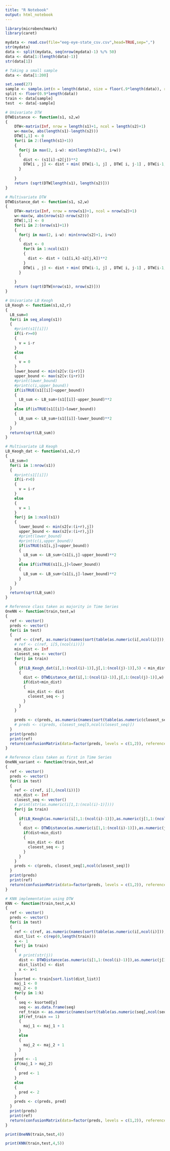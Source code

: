 ```yaml
---
title: "R Notebook"
output: html_notebook
---
```

```r
library(microbenchmark)
library(caret)
```
```r
mydata <- read.csv(file="eeg-eye-state_csv.csv",head=TRUE,sep=",")
str(mydata)
data <- split(mydata, seq(nrow(mydata)-1) %/% 50)
data <- data[1:(length(data)-1)]
str(data[1])
```
```r
# Taking a small sample
data <- data[1:200]
```

```r
set.seed(27)
sample <- sample.int(n = length(data), size = floor(.9*length(data)), replace = F)
split <- floor(0.9*length(data))
train <- data[sample]
test  <- data[-sample]
```

```r
# Univariate DTW
DTWDistance <- function(s1, s2,w)
{
    DTW<-matrix(Inf, nrow = length(s1)+1, ncol = length(s2)+1)
    w<-max(w, abs(length(s1)-length(s2)))
    DTW[1,1] <- 0
    for(i in 2:(length(s1)+1))
    {
      for(j in max(2, i-w): min(length(s2)+1, i+w))
      {
        dist <- (s1[i]-s2[j])**2
        DTW[i , j] <- dist + min( DTW[i-1, j] , DTW[ i, j-1] , DTW[i-1,j-1] )
      }
            
    }
    return (sqrt(DTW[length(s1), length(s2)]))
}

```

```r
# Multivariate DTW 
DTWDistance_dat <- function(s1, s2,w)
{
    DTW<-matrix(Inf, nrow = nrow(s1)+1, ncol = nrow(s2)+1)
    w<-max(w, abs(nrow(s1)-nrow(s2)))
    DTW[1,1] <- 0
    for(i in 2:(nrow(s1)+1))
    {
      for(j in max(2, i-w): min(nrow(s2)+1, i+w))
      {
        dist <- 0
        for(k in 1:ncol(s1))
        {
          dist <- dist + (s1[i,k]-s2[j,k])**2
        }
        DTW[i , j] <- dist + min( DTW[i-1, j] , DTW[ i, j-1] , DTW[i-1,j-1] )
      }
            
    }
    return (sqrt(DTW[nrow(s1), nrow(s2)]))
}

```

```r
# Univariate LB Keogh
LB_Keogh <- function(s1,s2,r)
{
  LB_sum=0
  for(i in seq_along(s1))
  {
    #print(s1[[i]])
    if(i-r>=0)
    {
      v = i-r 
    } 
    else
    {
      v = 0
    }
    lower_bound <- min(s2[v:(i+r)])
    upper_bound <- max(s2[v:(i+r)])
    #print(lower_bound)
    #print(c(i,upper_bound))
    if(isTRUE(s1[[i]]>upper_bound))
    {
      LB_sum <- LB_sum+(s1[[i]]-upper_bound)**2
    }
    else if(isTRUE(s1[[i]]<lower_bound))
    {
      LB_sum <- LB_sum+(s1[[i]]-lower_bound)**2
    }
  }
  return(sqrt(LB_sum))
}

```

```r
# Multivariate LB Keogh
LB_Keogh_dat <- function(s1,s2,r)
{
  LB_sum=0
  for(i in 1:nrow(s1))
  {
    #print(s1[[i]])
    if(i-r>0)
    {
      v = i-r 
    } 
    else
    {
      v = 1
    }
    for(j in 1:ncol(s1))
    {
      lower_bound <- min(s2[v:(i+r),j])
      upper_bound <- max(s2[v:(i+r),j])
      #print(lower_bound)
      #print(c(i,upper_bound))
      if(isTRUE(s1[i,j]>upper_bound))
      {
        LB_sum <- LB_sum+(s1[i,j]-upper_bound)**2
      }
      else if(isTRUE(s1[i,j]<lower_bound))
      {
        LB_sum <- LB_sum+(s1[i,j]-lower_bound)**2
      }  
    }
  }
  return(sqrt(LB_sum))
}

```

```r
# Reference class taken as majority in Time Series
OneNN <- function(train,test,w)
{
  ref <- vector()
  preds <- vector()
  for(i in test)
  {
    ref <- c(ref, as.numeric(names(sort(table(as.numeric(i[,ncol(i)])), decreasing = TRUE))[1]))
    # ref <- c(ref, i[5,(ncol(i))])
    min_dist <- Inf
    closest_seq <- vector()
    for(j in train)
    {
      if(LB_Keogh_dat(i[,1:(ncol(i)-1)],j[,1:(ncol(j)-1)],5) < min_dist)
      {
        dist <- DTWDistance_dat(i[,1:(ncol(i)-1)],j[,1:(ncol(j)-1)],w)
        if(dist<min_dist)
        {
          min_dist <- dist
          closest_seq <- j
        }
      }
    }
    
    preds <- c(preds, as.numeric(names(sort(table(as.numeric(closest_seq[,ncol(closest_seq)])), decreasing = TRUE))[1]))
    # preds <- c(preds, closest_seq[5,ncol(closest_seq)])
  }
  print(preds)
  print(ref)
  return(confusionMatrix(data=factor(preds, levels = c(1,2)), reference=factor(ref, levels = c(1,2))))
}

```

```r
# Reference class taken as first in Time Series
OneNN_variant <- function(train,test,w)
{
  ref <- vector()
  preds <- vector()
  for(i in test)
  {
    ref <- c(ref, i[1,(ncol(i))])
    min_dist <- Inf
    closest_seq <- vector()
    # print(str(as.numeric(i[1,1:(ncol(i)-1)])))
    for(j in train)
    {
      if(LB_Keogh(as.numeric(i[1,1:(ncol(i)-1)]),as.numeric(j[1,1:(ncol(j)-1)]),5) < min_dist)
      {
        dist <- DTWDistance(as.numeric(i[1,1:(ncol(i)-1)]),as.numeric(j[1,1:(ncol(j)-1)]),w)
        if(dist<min_dist)
        {
          min_dist <- dist
          closest_seq <- j
        }
      }
    }
    preds <- c(preds, closest_seq[1,ncol(closest_seq)])
  }
  print(preds)
  print(ref)
  return(confusionMatrix(data=factor(preds, levels = c(1,2)), reference=factor(ref, levels = c(1,2))))
}

```

```r
# KNN implementation using DTW
KNN <- function(train,test,w,k)
{
  ref <- vector()
  preds <- vector()
  for(i in test)
  {
    ref <- c(ref, as.numeric(names(sort(table(as.numeric(i[,ncol(i)])), decreasing = TRUE))[1]))
    dist_list <- c(rep(0,length(train)))
    x <- 1
    for(j in train)
    {
      # print(str(j))
      dist <- DTWDistance(as.numeric(i[1,1:(ncol(i)-1)]),as.numeric(j[1,1:(ncol(j)-1)]),w)
      dist_list[x] <- dist
      x <- x+1
    }
    ksorted <- train[sort.list(dist_list)]
    maj_1 <- 0
    maj_2 <- 0
    for(y in 1:k)
    {
      seq <- ksorted[y]
      seq <- as.data.frame(seq)
      ref_train <- as.numeric(names(sort(table(as.numeric(seq[,ncol(seq)])), decreasing = TRUE))[1])
      if(ref_train == 1)
      {
        maj_1 <- maj_1 + 1
      }
      else
      {
        maj_2 <- maj_2 + 1
      }
    }
    pred <- -1
    if(maj_1 > maj_2)
    {
      pred <- 1
    }
    else
    {
      pred <- 2
    }
    preds <- c(preds, pred)
  }
  print(preds)
  print(ref)
  return(confusionMatrix(data=factor(preds, levels = c(1,2)), reference=factor(ref, levels = c(1,2))))
}

```

```r
print(OneNN(train,test,4))
```

```r
print(KNN(train,test,4,5))
```

















